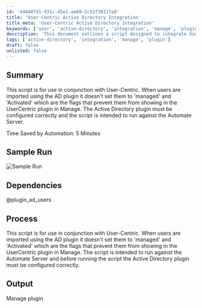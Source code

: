 ```yaml
---
id: '44840fd1-931c-45e1-aa69-2c52f30117a8'
title: 'User-Centric Active Directory Integration'
title_meta: 'User-Centric Active Directory Integration'
keywords: ['user', 'active-directory', 'integration', 'manage', 'plugin']
description: 'This document outlines a script designed to integrate User-Centric with Active Directory, ensuring that users imported via the AD plugin are properly flagged as managed and activated to prevent them from appearing in the UserCentric plugin in Manage. The script is intended for use on the Automate Server and requires correct configuration of the Active Directory plugin.'
tags: ['active-directory', 'integration', 'manage', 'plugin']
draft: false
unlisted: false
---
```

## Summary

This script is for use in conjunction with User-Centric. When users are imported using the AD plugin it doesn't set them to 'managed' and 'Activated' which are the flags that prevent them from showing in the UserCentric plugin in Manage. The Active Directory plugin must be configured correctly and the script is intended to run against the Automate Server.

Time Saved by Automation: 5 Minutes

## Sample Run

![Sample Run](../../../static/img/Force-Contacts-to-'Managed'-(User-Centric)/image_1.png)

## Dependencies

@plugin_ad_users

## Process

This script is for use in conjunction with User-Centric. When users are imported using the AD plugin it doesn't set them to 'managed' and 'Activated' which are the flags that prevent them from showing in the UserCentric plugin in Manage. The script is intended to run against the Automate Server and before running the script the Active Directory plugin must be configured correctly.

## Output

Manage plugin












